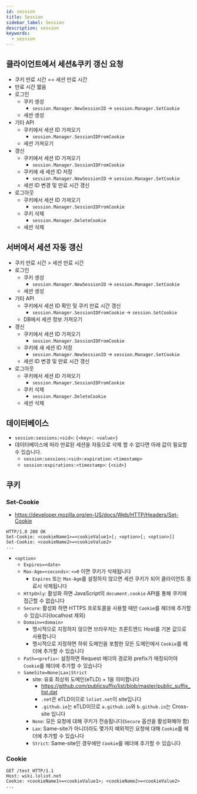 ```yaml
---
id: session
title: Session
sidebar_label: Session
description: session
keywords:
  - session
---
```


## 클라이언트에서 세션&쿠키 갱신 요청

- 쿠키 만료 시간 == 세션 만료 시간
- 만료 시간 짧음
- 로그인
  - 쿠키 생성
    - `session.Manager.NewSessionID` -> `session.Manager.SetCookie`
  - 세션 생성
- 기타 API
  - 쿠키에서 세션 ID 가져오기
    - `session.Manager.SessionIDFromCookie`
  - 세션 가져오기
- 갱신
  - 쿠키에서 세션 ID 가져오기
    - `session.Manager.SessionIDFromCookie`
  - 쿠키에 새 세션 ID 저장
    - `session.Manager.NewSessionID` -> `session.Manager.SetCookie`
  - 세션 ID 변경 및 만료 시간 갱신
- 로그아웃
  - 쿠키에서 세션 ID 가져오기
    - `session.Manager.SessionIDFromCookie`
  - 쿠키 삭제
    - `session.Manager.DeleteCookie`
  - 세션 삭제

## 서버에서 세션 자동 갱신

- 쿠키 만료 시간 > 세션 만료 시간
- 로그인
  - 쿠키 생성
    - `session.Manager.NewSessionID` -> `session.Manager.SetCookie`
  - 세션 생성
- 기타 API
  - 쿠키에서 세션 ID 확인 및 쿠키 만료 시간 갱신
    - `session.Manager.SessionIDFromCookie` -> `session.SetCookie`
  - DB에서 세션 정보 가져오기
- 갱신
  - 쿠키에서 세션 ID 가져오기
    - `session.Manager.SessionIDFromCookie`
  - 쿠키에 새 세션 ID 저장
    - `session.Manager.NewSessionID` -> `session.Manager.SetCookie`
  - 세션 ID 변경 및 만료 시간 갱신
- 로그아웃
  - 쿠키에서 세션 ID 가져오기
    - `session.Manager.SessionIDFromCookie`
  - 쿠키 삭제
    - `session.Manager.DeleteCookie`
  - 세션 삭제

## 데이터베이스

- `session:sessions:<sid>`: `{<key>: <value>}`
- 데이터베이스에 따라 만료된 세션을 자동으로 삭제 할 수 없다면 아래 값이 필요할 수 있습니다.
  - `session:sessions:<sid>:expiration`: `<timestamp>`
  - `session:expirations:<timestamp>`: `{<sid>}`

## 쿠키

### Set-Cookie

- https://developer.mozilla.org/en-US/docs/Web/HTTP/Headers/Set-Cookie

```http
HTTP/1.0 200 OK
Set-Cookie: <cookieName1>=<cookieValue1>[; <option>[; <option>]]
Set-Cookie: <cookieName2>=<cookieValue2>
...
```

- `<option>`
  - `Expires=<date>`
  - `Max-Age=<seconds>`: `<=0` 이면 쿠키가 삭제됩니다
    - `Expires` 또는 `Max-Age`를 설정하지 않으면 세션 쿠키가 되어 클라이언트 종료시 삭제됩니다
  - `HttpOnly`: 활성화 하면 JavaScript의 `document.cookie` API를 통해 쿠키에 접근할 수 없습니다
  - `Secure`: 활성화 하면 HTTPS 프로토콜을 사용할 때만 `Cookie`를 헤더에 추가할 수 있습니다(localhost 제외)
  - `Domain=<domain>`
    - 명시적으로 지정하지 않으면 브라우저는 프론트엔드 Host를 기본 값으로 사용합니다
    - 명시적으로 지정하면 하위 도메인을 포함한 모든 도메인에서 `Cookie`를 헤더에 추가할 수 있습니다
  - `Path=<prefix>`: 설정하면 Request 헤더의 경로와 prefix가 매칭되어야 `Cookie`를 헤더에 추가할 수 있습니다
  - `SameSite=None|Lax|Strict`
    - site: 유효 최상위 도메인(eTLD) + 1을 의미합니다
      - https://github.com/publicsuffix/list/blob/master/public_suffix_list.dat
      - `.net`은 eTLD이므로 `loliot.net`이 site입니다
      - `.github.io`는 eTLD이므로 `a.github.io`와 `b.github.io`는 Cross-site 입니다
    - `None`: 모든 요청에 대해 쿠키가 전송됩니다(`Secure` 옵션을 활성화해야 함)
    - `Lax`: Same-site가 아니더라도 몇가지 예외적인 요청에 대해 `Cookie`를 헤더에 추가할 수 있습니다
    - `Strict`: Same-site인 경우에만 `Cookie`를 헤더에 추가할 수 있습니다

### Cookie

```http
GET /test HTTP/1.1
Host: wiki.loliot.net
Cookie: <cookieName1>=<cookieValue1>; <cookieName2>=<cookieValue2>
...
```
